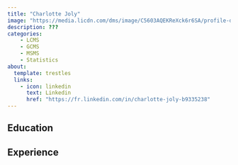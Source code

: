 ---
title: "Charlotte Joly"
image: "https://media.licdn.com/dms/image/C5603AQEKReXck6r6SA/profile-displayphoto-shrink_200_200/0/1516787788025?e=2147483647&v=beta&t=52onAWP55MbE-0QYDUfhbzvaXieN6bAai9e0y-4-bW8"
description: ???
categories: 
    - LCMS
    - GCMS
    - MSMS
    - Statistics
about:
  template: trestles
  links: 
    - icon: linkedin
      text: Linkedin
      href: "https://fr.linkedin.com/in/charlotte-joly-b9335238"
---

## Education

## Experience
